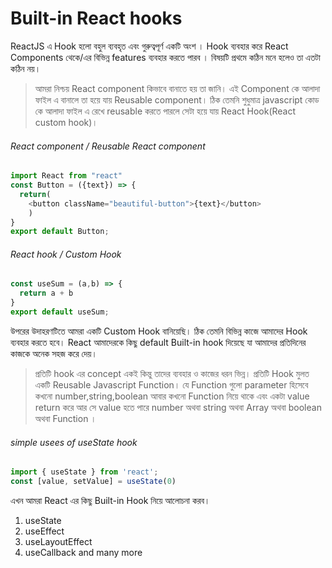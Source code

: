 # Built-in React hooks

ReactJS এ Hook হলো বহুল ব্যবহৃত এবং গুরুত্বপূর্ণ  একটি  অংশ । 
Hook ব্যবহার করে React Components থেকে/এর বিভিন্ন  features  ব্যবহার করতে পারব । 
বিষয়টি প্রথমে কঠিন মনে হলেও তা এতটা কঠিন নয়। 

> আমরা নিশ্চয় React component কিভাবে বানাতে হয় তা জানি। এই Component কে আলাদা ফাইল এ বানালে তা হয়ে যায় Reusable component। ঠিক তেমনি শুধুমাত্র javascript কোড কে আলাদা ফাইল এ রেখে reusable করতে পারলে সেটা হয়ে যায় React Hook(React custom hook)। 


###### React component / Reusable React component
``` javascript
import React from "react"
const Button = ({text}) => {
  return(
    <button className="beautiful-button">{text}</button>
    )
}
export default Button;
```

###### React hook / Custom Hook
``` javascript
const useSum = (a,b) => {
  return a + b
}
export default useSum;
```

উপরের উদাহরণটিতে আমরা একটি Custom Hook বানিয়েছি। ঠিক তেমনি বিভিন্ন কাজে আমাদের Hook ব্যবহার করতে হবে।
React আমাদেরকে কিছু default Built-in hook দিয়েছে যা আমাদের প্রতিদিনের কাজকে অনেক সহজ করে দেয়। 

> প্রতিটি hook এর concept একই কিন্তু তাদের ব্যবহার ও কাজের ধরন ভিন্ন। প্রতিটি Hook মুলত একটি Reusable Javascript Function।  যে Function গুলো parameter হিসেবে কখনো number,string,boolean আবার কখনো Function নিয়ে থাকে এবং একটা value return করে আর সে value হতে পারে number অথবা string অথবা Array অথবা boolean অথবা Function  ।  


###### simple usees of useState hook
``` javascript 
import { useState } from 'react';
const [value, setValue] = useState(0)
```

এখন আমরা React এর কিছু Built-in Hook নিয়ে আলোচনা করব। 


1. useState 
2. useEffect 
3. useLayoutEffect
4. useCallback 
and many more